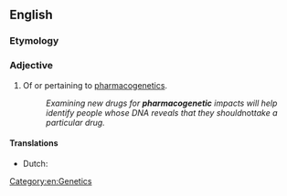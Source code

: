 ==English==

===Etymology===
{{prefix|en|pharmaco|genetic}}

===Adjective===
{{en-adj|-}}

# {{lb|en|pharmacology}} Of or pertaining to [[pharmacogenetics]].
#: ''Examining new drugs for '''pharmacogenetic''' impacts will help identify people whose DNA reveals that they should ''not'' take a particular drug.''

====Translations====
{{trans-top|pertaining to pharmacogenetics}}
* Dutch: {{t|nl|farmacogenetisch}}
{{trans-mid}}
{{trans-bottom}}

[[Category:en:Genetics]]